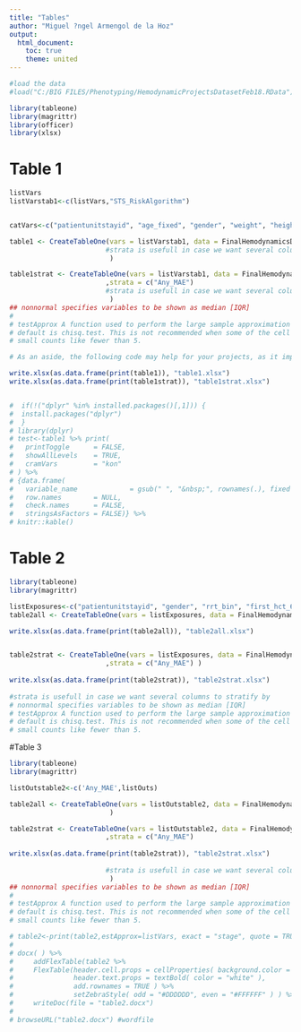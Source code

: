 ```yaml
---
title: "Tables"
author: "Miguel ?ngel Armengol de la Hoz"
output:
  html_document:
    toc: true
    theme: united
---
```



```r
#load the data
#load("C:/BIG FILES/Phenotyping/HemodynamicProjectsDatasetFeb18.RData")
```


```r
library(tableone)
library(magrittr)
library(officer)
library(xlsx)
```



# Table 1

```r
listVars
listVarstab1<-c(listVars,"STS_RiskAlgorithm")


catVars<-c("patientunitstayid", "age_fixed", "gender", "weight", "height", "BMI", "BMI_group", "unitType", "hospitalAdmitSource", "hospLOS_prior_ICUadm_days", "body_surface_area", "apachescore", "actualicumortality", "actualhospitalmortality", "unabridgedunitlos", "unabridgedhosplos", "unabridgedactualventdays", "first_hct_6hrs", "mean_hct_24_36hrs", "AKIstage", "sofa_day1", "sofa_day2", "sofa_day3", "sofa_day4")

table1 <- CreateTableOne(vars = listVarstab1, data = FinalHemodynamicsDataset, factorVars = catVars,testNormal=oneway.test 
                        #strata is usefull in case we want several columns to stratify by
                         )

table1strat <- CreateTableOne(vars = listVarstab1, data = FinalHemodynamicsDataset, factorVars = catVars,testNormal=oneway.test 
                        ,strata = c("Any_MAE")
                        #strata is usefull in case we want several columns to stratify by
                         )
## nonnormal specifies variables to be shown as median [IQR]
# 
# testApprox A function used to perform the large sample approximation based tests. The
# default is chisq.test. This is not recommended when some of the cell have
# small counts like fewer than 5.

# As an aside, the following code may help for your projects, as it improves the presentation of the tables above.  You will still need to update the column and row names manually, but this should paste nicely into Word or LateX!

write.xlsx(as.data.frame(print(table1)), "table1.xlsx")
write.xlsx(as.data.frame(print(table1strat)), "table1strat.xlsx")


#  if(!("dplyr" %in% installed.packages()[,1])) {
#  install.packages("dplyr")
#  }
# library(dplyr)
# test<-table1 %>% print(
#   printToggle      = FALSE,
#   showAllLevels    = TRUE,
#   cramVars         = "kon"
# ) %>% 
# {data.frame(
#   variable_name             = gsub(" ", "&nbsp;", rownames(.), fixed = TRUE), ., 
#   row.names        = NULL, 
#   check.names      = FALSE, 
#   stringsAsFactors = FALSE)} %>% 
# knitr::kable()

```

# Table 2

```r


library(tableone)
library(magrittr)

listExposures<-c("patientunitstayid", "gender", "rrt_bin", "first_hct_6hrs", "mean_hct_24_36hrs", "AKIstage", "creat1", "creat1offset", "peakcreat48h_offset", "peakcreat48h" ,"peakcreat7d", "peakcreat7d_offset", "peakcreat7d_to_discharge_offsetgap", "first_rrtoffset", "age_fixed", "weight", "height", "BMI", "BMI_group", "unitType", "hospitalAdmitSource", "hospLOS_prior_ICUadm_days", "patienthealthsystemstayid", "age", "ethnicity", "hospitalid", "wardid", "apacheadmissiondx", "admissionheight", "hospitaladmittime24", "hospitaladmitoffset", "hospitaladmitsource", "hospitaldischargeyear", "hospitaldischargetime24", "hospitaldischargeoffset", "hospitaldischargelocation", "hospitaldischargestatus", "unittype", "unitadmittime24", "unitadmitsource", "unitvisitnumber", "unitstaytype", "admissionweight", "dischargeweight", "unitdischargetime24", "unitdischargeoffset", "unitdischargelocation", "unitdischargestatus", "uniquepid" )
table2all <- CreateTableOne(vars = listExposures, data = FinalHemodynamicsDataset, testNormal=oneway.test)

write.xlsx(as.data.frame(print(table2all)), "table2all.xlsx")


table2strat <- CreateTableOne(vars = listExposures, data = FinalHemodynamicsDataset, factorVars = listOutstable2,testNormal=oneway.test 
                        ,strata = c("Any_MAE") )
                        
write.xlsx(as.data.frame(print(table2strat)), "table2strat.xlsx")
                        
#strata is usefull in case we want several columns to stratify by
# nonnormal specifies variables to be shown as median [IQR]
# testApprox A function used to perform the large sample approximation based tests. The
# default is chisq.test. This is not recommended when some of the cell have
# small counts like fewer than 5.

```

#Table 3

```r


library(tableone)
library(magrittr)

listOutstable2<-c('Any_MAE',listOuts)

table2all <- CreateTableOne(vars = listOutstable2, data = FinalHemodynamicsDataset, factorVars = listOutstable2,testNormal=oneway.test 
                         )

table2strat <- CreateTableOne(vars = listOutstable2, data = FinalHemodynamicsDataset, factorVars = listOutstable2,testNormal=oneway.test 
                        ,strata = c("Any_MAE")
                        
write.xlsx(as.data.frame(print(table2strat)), "table2strat.xlsx")
                        
                        #strata is usefull in case we want several columns to stratify by
                         )
## nonnormal specifies variables to be shown as median [IQR]
# 
# testApprox A function used to perform the large sample approximation based tests. The
# default is chisq.test. This is not recommended when some of the cell have
# small counts like fewer than 5.

# table2<-print(table2,estApprox=listVars, exact = "stage", quote = TRUE,showAllLevels  = TRUE)
# 
# docx( ) %>%
#     addFlexTable(table2 %>%
#     FlexTable(header.cell.props = cellProperties( background.color = "#003366"),
#               header.text.props = textBold( color = "white" ),
#               add.rownames = TRUE ) %>%
#               setZebraStyle( odd = "#DDDDDD", even = "#FFFFFF" ) ) %>%
#     writeDoc(file = "table2.docx")
# 
# browseURL("table2.docx") #wordfile
```

